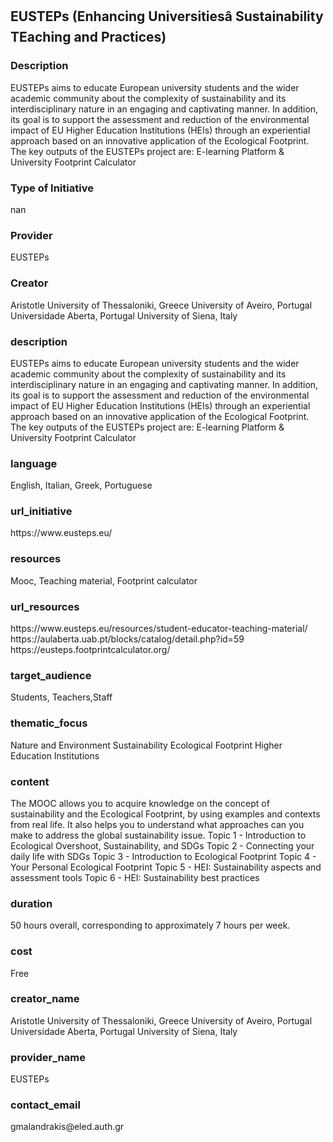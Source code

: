 ## EUSTEPs (Enhancing Universitiesâ Sustainability TEaching and Practices)
### Description

EUSTEPs aims to educate European university students and the wider academic community about the complexity of sustainability and its interdisciplinary nature in an engaging and captivating manner.
In addition, its goal is to support the assessment and reduction of the environmental impact of EU Higher Education Institutions (HEIs) through an experiential approach based on an innovative application of the Ecological Footprint. The key outputs of the EUSTEPs project are:
E-learning Platform & University Footprint Calculator

### Type of Initiative

nan

### Provider

EUSTEPs

### Creator

Aristotle University of Thessaloniki, Greece
University of Aveiro, Portugal
Universidade Aberta, Portugal
University of Siena, Italy


### description

EUSTEPs aims to educate European university students and the wider academic community about the complexity of sustainability and its interdisciplinary nature in an engaging and captivating manner.
In addition, its goal is to support the assessment and reduction of the environmental impact of EU Higher Education Institutions (HEIs) through an experiential approach based on an innovative application of the Ecological Footprint. The key outputs of the EUSTEPs project are:
E-learning Platform & University Footprint Calculator

### language

English, Italian, Greek, Portuguese

### url_initiative

https://www.eusteps.eu/

### resources

Mooc, Teaching material, Footprint calculator

### url_resources

https://www.eusteps.eu/resources/student-educator-teaching-material/
https://aulaberta.uab.pt/blocks/catalog/detail.php?id=59
https://eusteps.footprintcalculator.org/

### target_audience

Students, Teachers,Staff

### thematic_focus

Nature and Environment
Sustainability 
Ecological Footprint 
Higher Education Institutions 

### content

The MOOC allows you to acquire knowledge on the concept of sustainability and the Ecological Footprint, by using examples and contexts from real life. It also helps you to understand what approaches can you make to address the global sustainability issue.
Topic 1 - Introduction to Ecological Overshoot, Sustainability, and SDGs
Topic 2 - Connecting your daily life with SDGs
Topic 3 - Introduction to Ecological Footprint
Topic 4 - Your Personal Ecological Footprint
Topic 5 - HEI: Sustainability aspects and assessment tools
Topic 6 - HEI: Sustainability best practices

### duration

50 hours overall, corresponding to approximately 7 hours per week.


### cost

Free

### creator_name

Aristotle University of Thessaloniki, Greece
University of Aveiro, Portugal
Universidade Aberta, Portugal
University of Siena, Italy


### provider_name

EUSTEPs

### contact_email

gmalandrakis@eled.auth.gr


